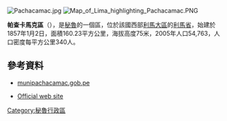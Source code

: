 [[Image:Pachacamac.jpg|right]]
[[Image:Map_of_Lima_highlighting_Pachacamac.PNG|right]]

'''帕查卡馬克區'''（{{lang-es|Distrito de Pachacámac}}），是[[秘魯|秘魯]]的一個區，位於該國西部[[利馬大區|利馬大區]]的[[利馬省|利馬省]]，始建於1857年1月2日，面積160.23平方公里，海拔高度75米，2005年人口54,763，人口密度每平方公里340人。

==參考資料==
* [https://web.archive.org/web/20071018030737/http://www.munipachacamac.gob.pe/ munipachacamac.gob.pe]
* {{es}} [https://web.archive.org/web/20071018030737/http://www.munipachacamac.gob.pe/ Official web site]

{{coord|12|13|48|S|76|51|33|W|region:PE_type:adm3rd_source:kolossus-itwiki|display=title}}

{{Peru-geo-stub}}
[[Category:秘魯行政區|Category:秘魯行政區]]